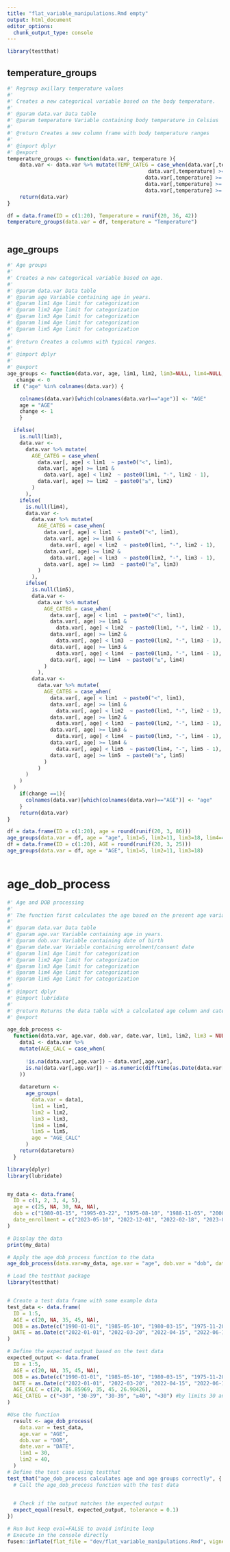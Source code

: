 ```yaml
---
title: "flat_variable_manipulations.Rmd empty"
output: html_document
editor_options: 
  chunk_output_type: console
---
```


```r
library(testthat)
```

<!--
 You need to run the 'description' chunk in the '0-dev_history.Rmd' file before continuing your code there.
-->
## temperature_groups
    
```r
#' Regroup axillary temperature values
#' 
#' Creates a new categorical variable based on the body temperature.
#' 
#' @param data.var Data table
#' @param temperature Variable containing body temperature in Celsius
#'
#' @return Creates a new column frame with body temperature ranges
#' 
#' @import dplyr
#' @export
temperature_groups <- function(data.var, temperature ){
    data.var <- data.var %>% mutate(TEMP_CATEG = case_when(data.var[,temperature] < 36  ~ "<36",
                                              data.var[,temperature] >= 36 & data.var[,temperature]<37  ~ "36-36.9",
                                             data.var[,temperature] >= 37 & data.var[,temperature]<38  ~ "37-37.9",
                                             data.var[,temperature] >= 38 & data.var[,temperature]<39  ~ "38-38.9",
                                             data.var[,temperature] >= 39  ~ "≥39"))
    return(data.var)
}
```
  
```r

df = data.frame(ID = c(1:20), Temperature = runif(20, 36, 42))
temperature_groups(data.var = df, temperature = "Temperature")
```
  
```r

```
  
## age_groups
    
```r
#' Age groups
#' 
#' Creates a new categorical variable based on age. 
#' 
#' @param data.var Data table
#' @param age Variable containing age in years.
#' @param lim1 Age limit for categorization
#' @param lim2 Age limit for categorization
#' @param lim3 Age limit for categorization
#' @param lim4 Age limit for categorization
#' @param lim5 Age limit for categorization
#'
#' @return Creates a columns with typical ranges. 
#' 
#' @import dplyr
#' 
#' @export
age_groups <- function(data.var, age, lim1, lim2, lim3=NULL, lim4=NULL, lim5=NULL){
   change <- 0
  if ("age" %in% colnames(data.var)) {

    colnames(data.var)[which(colnames(data.var)=="age")] <- "AGE"
    age = "AGE"
    change <- 1
    } 

  ifelse(
    is.null(lim3),
    data.var <-
      data.var %>% mutate(
        AGE_CATEG = case_when(
          data.var[, age] < lim1  ~ paste0("<", lim1),
          data.var[, age] >= lim1 &
            data.var[, age] < lim2  ~ paste0(lim1, "-", lim2 - 1),
          data.var[, age] >= lim2  ~ paste0("≥", lim2)
        )
      ),
    ifelse(
      is.null(lim4),
      data.var <-
        data.var %>% mutate(
          AGE_CATEG = case_when(
            data.var[, age] < lim1  ~ paste0("<", lim1),
            data.var[, age] >= lim1 &
              data.var[, age] < lim2  ~ paste0(lim1, "-", lim2 - 1),
            data.var[, age] >= lim2 &
              data.var[, age] < lim3  ~ paste0(lim2, "-", lim3 - 1),
            data.var[, age] >= lim3  ~ paste0("≥", lim3)
          )
        ),
      ifelse(
        is.null(lim5),
        data.var <-
          data.var %>% mutate(
            AGE_CATEG = case_when(
              data.var[, age] < lim1  ~ paste0("<", lim1),
              data.var[, age] >= lim1 &
                data.var[, age] < lim2  ~ paste0(lim1, "-", lim2 - 1),
              data.var[, age] >= lim2 &
                data.var[, age] < lim3  ~ paste0(lim2, "-", lim3 - 1),
              data.var[, age] >= lim3 &
                data.var[, age] < lim4  ~ paste0(lim3, "-", lim4 - 1),
              data.var[, age] >= lim4  ~ paste0("≥", lim4)
            )
          ),
        data.var <-
          data.var %>% mutate(
            AGE_CATEG = case_when(
              data.var[, age] < lim1  ~ paste0("<", lim1),
              data.var[, age] >= lim1 &
                data.var[, age] < lim2  ~ paste0(lim1, "-", lim2 - 1),
              data.var[, age] >= lim2 &
                data.var[, age] < lim3  ~ paste0(lim2, "-", lim3 - 1),
              data.var[, age] >= lim3 &
                data.var[, age] < lim4  ~ paste0(lim3, "-", lim4 - 1),
              data.var[, age] >= lim4 &
                data.var[, age] < lim5  ~ paste0(lim4, "-", lim5 - 1),
              data.var[, age] >= lim5  ~ paste0("≥", lim5)
            )
          )
      )
    )
  )
    if(change ==1){
      colnames(data.var)[which(colnames(data.var)=="AGE")] <- "age"
    }
    return(data.var)
}
```


  
```r
df = data.frame(ID = c(1:20), age = round(runif(20, 3, 86)))
age_groups(data.var = df, age = "age", lim1=5, lim2=11, lim3=18, lim4=45, lim5=60)
df = data.frame(ID = c(1:20), AGE = round(runif(20, 3, 25)))
age_groups(data.var = df, age = "AGE", lim1=5, lim2=11, lim3=18)

```
  
```r

```
  

# age_dob_process
    
```r
#' Age and DOB processing
#' 
#' The function first calculates the age based on the present age variable and if unavailable date of birth and enrollment/consent date, end then runs the age_groups function to divide into different categories.
#' 
#' @param data.var Data table
#' @param age.var Variable containing age in years.
#' @param dob.var Variable containing date of birth
#' @param date.var Variable containing enrolment/consent date 
#' @param lim1 Age limit for categorization
#' @param lim2 Age limit for categorization
#' @param lim3 Age limit for categorization
#' @param lim4 Age limit for categorization
#' @param lim5 Age limit for categorization
#' 
#' @import dplyr
#' @import lubridate
#' 
#' @return Returns the data table with a calculated age column and categorized age column added. 
#' @export

age_dob_process <-
  function(data.var, age.var, dob.var, date.var, lim1, lim2, lim3 = NULL, lim4 = NULL, lim5 = NULL) {
    data1 <- data.var %>%
    mutate(AGE_CALC = case_when(
      
      !is.na(data.var[,age.var]) ~ data.var[,age.var],
      is.na(data.var[,age.var]) ~ as.numeric(difftime(as.Date(data.var[,date.var]), as.Date(data.var[,dob.var]), unit = "days")) / 365.25
    ))
    
    datareturn <-
      age_groups(
        data.var = data1,
        lim1 = lim1,
        lim2 = lim2,
        lim3 = lim3,
        lim4 = lim4,
        lim5 = lim5,
        age = "AGE_CALC"
      )
    return(datareturn)
  }
```
  
```r
library(dplyr)
library(lubridate)


my_data <- data.frame(
  ID = c(1, 2, 3, 4, 5),
  age = c(25, NA, 30, NA, NA),
  dob = c("1980-01-15", "1995-03-22", "1975-08-10", "1988-11-05", "2000-09-30"),
  date_enrollment = c("2023-05-10", "2022-12-01", "2022-02-18", "2023-02-05", "2021-07-20")
)

# Display the data
print(my_data)

# Apply the age_dob_process function to the data
age_dob_process(data.var=my_data, age.var = "age", dob.var = "dob", date.var = "date_enrollment", lim1 = 30, lim2 = 40)


```
  
```r
# Load the testthat package
library(testthat)


# Create a test data frame with some example data
test_data <- data.frame(
  ID = 1:5,
  AGE = c(20, NA, 35, 45, NA),
  DOB = as.Date(c("1990-01-01", "1985-05-10", "1980-03-15", "1975-11-20", "1995-09-05")),
  DATE = as.Date(c("2022-01-01", "2022-03-20", "2022-04-15", "2022-06-10", "2022-08-30"))
)

# Define the expected output based on the test data
expected_output <- data.frame(
  ID = 1:5,
  AGE = c(20, NA, 35, 45, NA),
  DOB = as.Date(c("1990-01-01", "1985-05-10", "1980-03-15", "1975-11-20", "1995-09-05")),
  DATE = as.Date(c("2022-01-01", "2022-03-20", "2022-04-15", "2022-06-10", "2022-08-30")),
  AGE_CALC = c(20, 36.85969, 35, 45, 26.98426),
  AGE_CATEG = c("<30", "30-39", "30-39", "≥40", "<30") #by limits 30 and 40
)

#Use the function
  result <- age_dob_process(
    data.var = test_data,
    age.var = "AGE",
    dob.var = "DOB",
    date.var = "DATE",
    lim1 = 30,
    lim2 = 40,
  )
# Define the test case using testthat
test_that("age_dob_process calculates age and age groups correctly", {
  # Call the age_dob_process function with the test data

  
  # Check if the output matches the expected output
  expect_equal(result, expected_output, tolerance = 0.1)
})

```
  

```r
# Run but keep eval=FALSE to avoid infinite loop
# Execute in the console directly
fusen::inflate(flat_file = "dev/flat_variable_manipulations.Rmd", vignette_name = "variablemanipulations")
```
